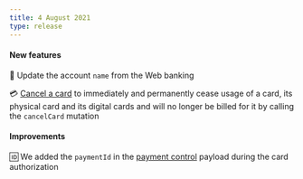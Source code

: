 ```yaml
---
title: 4 August 2021
type: release
---
```


<h4>New features</h4>

📛 Update the account `name` from the Web banking

💳 [Cancel a card](/topics/cards/virtual/guide-cancel) to immediately and permanently cease usage of a card, its physical card and its digital cards and will no longer be billed for it by calling the `cancelCard` mutation

<h4>Improvements</h4>

🆔 We added the `paymentId` in the [payment control](/developers/using-api/payment-control) payload during the card authorization
